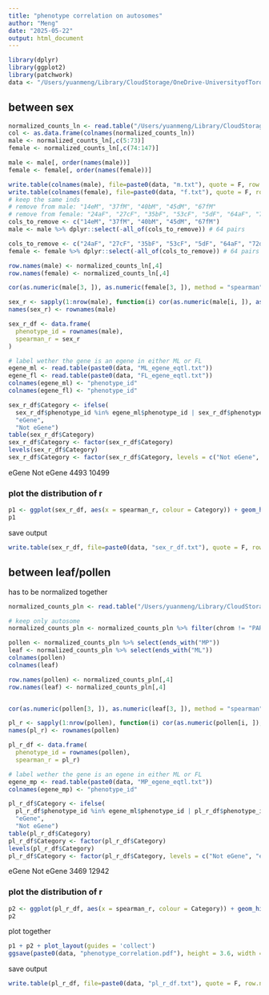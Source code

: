 ```yaml
---
title: "phenotype correlation on autosomes"
author: "Meng"
date: "2025-05-22"
output: html_document
---
```


```r
library(dplyr)
library(ggplot2)
library(patchwork)
data <- "/Users/yuanmeng/Library/CloudStorage/OneDrive-UniversityofToronto/Manuscripts/rumex_eqtl/eqtl/"
```

## between sex
```r
normalized_counts_ln <- read.table("/Users/yuanmeng/Library/CloudStorage/OneDrive-UniversityofToronto/Manuscripts/rumex_eqtl/normalized_counts_ln_auto.bed", header = T, check.names = F) # 14992
col <- as.data.frame(colnames(normalized_counts_ln))
male <- normalized_counts_ln[,c(5:73)]
female <- normalized_counts_ln[,c(74:147)]

male <- male[, order(names(male))]
female <- female[, order(names(female))]

write.table(colnames(male), file=paste0(data, "m.txt"), quote = F, row.names = F)
write.table(colnames(female), file=paste0(data, "f.txt"), quote = F, row.names = F)
# keep the same inds
# remove from male: "14eM", "37fM", "40bM", "45dM", "67fM"
# remove from female: "24aF", "27cF", "35bF", "53cF", "5dF", "64aF", "72dF", "73dF", "7cF", "8aF"
cols_to_remove <- c("14eM", "37fM", "40bM", "45dM", "67fM")
male <- male %>% dplyr::select(-all_of(cols_to_remove)) # 64 pairs

cols_to_remove <- c("24aF", "27cF", "35bF", "53cF", "5dF", "64aF", "72dF", "73dF", "7cF", "8aF")
female <- female %>% dplyr::select(-all_of(cols_to_remove)) # 64 pairs

row.names(male) <- normalized_counts_ln[,4]
row.names(female) <- normalized_counts_ln[,4]

cor(as.numeric(male[3, ]), as.numeric(female[3, ]), method = "spearman")

sex_r <- sapply(1:nrow(male), function(i) cor(as.numeric(male[i, ]), as.numeric(female[i, ]), method = "spearman"))
names(sex_r) <- rownames(male)

sex_r_df <- data.frame(
  phenotype_id = rownames(male),
  spearman_r = sex_r
)

# label wether the gene is an egene in either ML or FL
egene_ml <- read.table(paste0(data, "ML_egene_eqtl.txt"))
egene_fl <- read.table(paste0(data, "FL_egene_eqtl.txt"))
colnames(egene_ml) <- "phenotype_id"
colnames(egene_fl) <- "phenotype_id"

sex_r_df$Category <- ifelse(
  sex_r_df$phenotype_id %in% egene_ml$phenotype_id | sex_r_df$phenotype_id %in% egene_fl$phenotype_id,
  "eGene",
  "Not eGene")
table(sex_r_df$Category)
sex_r_df$Category <- factor(sex_r_df$Category)
levels(sex_r_df$Category)
sex_r_df$Category <- factor(sex_r_df$Category, levels = c("Not eGene", "eGene"))
```
eGene Not eGene 
     4493     10499

### plot the distribution of r
```r
p1 <- ggplot(sex_r_df, aes(x = spearman_r, colour = Category)) + geom_histogram(binwidth = 0.05, position = "identity", alpha = 0.5, fill = NA) + theme_classic() + labs(title = "a", x = "Spearman's r", y = "Count") + xlim(-1, 1) + ylim(0,1550) + scale_color_brewer(palette="Dark2")
p1
```


save output
```r
write.table(sex_r_df, file=paste0(data, "sex_r_df.txt"), quote = F, row.names = F)
```



## between leaf/pollen
has to be normalized together
```r
normalized_counts_pln <- read.table("/Users/yuanmeng/Library/CloudStorage/OneDrive-UniversityofToronto/Manuscripts/rumex_eqtl/normalized_counts_pln.bed", header = T, check.names = F)

# keep only autosome
normalized_counts_pln <- normalized_counts_pln %>% filter(chrom != "PAR" & chrom != "X" & chrom != "Y") # 16411

pollen <- normalized_counts_pln %>% select(ends_with("MP"))
leaf <- normalized_counts_pln %>% select(ends_with("ML"))
colnames(pollen)
colnames(leaf)

row.names(pollen) <- normalized_counts_pln[,4]
row.names(leaf) <- normalized_counts_pln[,4]


cor(as.numeric(pollen[3, ]), as.numeric(leaf[3, ]), method = "spearman")

pl_r <- sapply(1:nrow(pollen), function(i) cor(as.numeric(pollen[i, ]), as.numeric(leaf[i, ]), method = "spearman"))
names(pl_r) <- rownames(pollen)

pl_r_df <- data.frame(
  phenotype_id = rownames(pollen),
  spearman_r = pl_r)

# label wether the gene is an egene in either ML or FL
egene_mp <- read.table(paste0(data, "MP_egene_eqtl.txt"))
colnames(egene_mp) <- "phenotype_id"

pl_r_df$Category <- ifelse(
  pl_r_df$phenotype_id %in% egene_ml$phenotype_id | pl_r_df$phenotype_id %in% egene_mp$phenotype_id,
  "eGene",
  "Not eGene")
table(pl_r_df$Category)
pl_r_df$Category <- factor(pl_r_df$Category)
levels(pl_r_df$Category)
pl_r_df$Category <- factor(pl_r_df$Category, levels = c("Not eGene", "eGene"))
```
eGene Not eGene 
     3469     12942

### plot the distribution of r
```r
p2 <- ggplot(pl_r_df, aes(x = spearman_r, colour = Category)) + geom_histogram(binwidth = 0.05, position = "identity", alpha = 0.5, fill=NA) + theme_classic() + labs(title = "b", x = "Spearman's r", y = "Count") + xlim(-1, 1) + ylim(0,1550) + scale_color_brewer(palette="Dark2")
p2
```


plot together
```r
p1 + p2 + plot_layout(guides = 'collect')
ggsave(paste0(data, "phenotype_correlation.pdf"), height = 3.6, width = 7.5, units = "in")
```

save output
```r
write.table(pl_r_df, file=paste0(data, "pl_r_df.txt"), quote = F, row.names = F)
```

